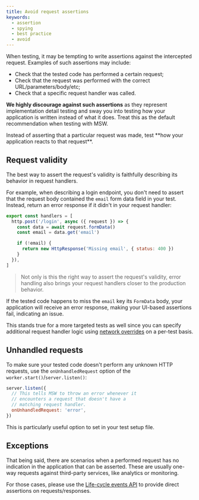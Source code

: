 ```yaml
---
title: Avoid request assertions
keywords:
  - assertion
  - spying
  - best practice
  - avoid
---
```


When testing, it may be tempting to write assertions against the intercepted request. Examples of such assertions may include:

- Check that the tested code has performed a certain request;
- Check that the request was performed with the correct URL/parameters/body/etc;
- Check that a specific request handler was called.

**We highly discourage against such assertions** as they represent implementation detail testing and sway you into testing how your application is written instead of what it does. Treat this as the default recommendation when testing with MSW.


<Success>
  Instead of asserting that a particular request was made, test **how your
  application reacts to that request**.
</Success>

## Request validity

The best way to assert the request's validity is faithfully describing its behavior in request handlers.

For example, when describing a login endpoint, you don't need to assert that the request body contained the `email` form data field in your test. Instead, return an error response if it didn't in your request handler:

```js {6-8}
export const handlers = [
  http.post('/login', async ({ request }) => {
    const data = await request.formData()
    const email = data.get('email')

    if (!email) {
      return new HttpResponse('Missing email', { status: 400 })
    }
  }),
]
```

> Not only is this the right way to assert the request's validity, error handling also brings your request handlers closer to the production behavior.

If the tested code happens to miss the `email` key its `FormData` body, your application will receive an error response, making your UI-based assertions fail, indicating an issue.

This stands true for a more targeted tests as well since you can specify additional request handler logic using [network overrides](/docs/best-practices/network-behavior-overrides) on a per-test basis.

## Unhandled requests

To make sure your tested code doesn't perform any unknown HTTP requests, use the `onUnhandledRequest` option of the `worker.start()`/`server.listen()`:

```js {5}
server.listen({
  // This tells MSW to throw an error whenever it
  // encounters a request that doesn't have a
  // matching request handler.
  onUnhandledRequest: 'error',
})
```

This is particularly useful option to set in your test setup file.

## Exceptions

That being said, there are scenarios when a performed request has no indication in the application that can be asserted. These are usually one-way requests against third-party services, like analytics or monitoring.

For those cases, please use the [Life-cycle events API](/docs/api/life-cycle-events) to provide direct assertions on requests/responses.
